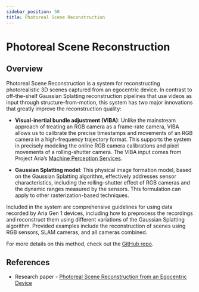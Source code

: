 ```yaml
---
sidebar_position: 50
title: Photoreal Scene Reconstruction
---
```


# Photoreal Scene Reconstruction

## Overview

Photoreal Scene Reconstruction is a system for reconstructing photorealistic 3D scenes captured from an egocentric device. In contrast to off-the-shelf Gaussian Splatting reconstruction pipelines that use videos as input through structure-from-motion, this system has two major innovations that greatly improve the reconstruction quality:

- **Visual-inertial bundle adjustment (VIBA)**: Unlike the mainstream approach of treating an RGB camera as a frame-rate camera, VIBA allows us to calibrate the precise timestamps and movements of an RGB camera in a high-frequency trajectory format. This supports the system in precisely modeling the online RGB camera calibrations and pixel movements of a rolling-shutter camera. The VIBA input comes from Project Aria’s [Machine Perception Services](../ARK/mps/mps.mdx).

- **Gaussian Splatting model**: This physical image formation model, based on the Gaussian Splatting algorithm, effectively addresses sensor characteristics, including the rolling-shutter effect of RGB cameras and the dynamic ranges measured by the sensors. This formulation can apply to other rasterization-based techniques.

Included in the system are comprehensive guidelines for using data recorded by Aria Gen 1 devices, including how to preprocess the recordings and reconstruct them using different variations of the Gaussian Splatting algorithm. Provided examples include the reconstruction of scenes using RGB sensors, SLAM cameras, and all cameras combined.

For more details on this method, check out the [GitHub repo](https://github.com/facebookresearch/egocentric_splats).

## References

* Research paper - [Photoreal Scene Reconstruction from an Egocentric Device](https://arxiv.org/abs/2506.04444)
